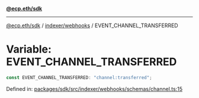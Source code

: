 [**@ecp.eth/sdk**](../../../index.mdx)

***

[@ecp.eth/sdk](/sdk-reference/index.mdx) / [indexer/webhooks](/sdk-reference/indexer/webhooks/index.mdx) / EVENT\_CHANNEL\_TRANSFERRED

# Variable: EVENT\_CHANNEL\_TRANSFERRED

```ts
const EVENT_CHANNEL_TRANSFERRED: "channel:transferred";
```

Defined in: [packages/sdk/src/indexer/webhooks/schemas/channel.ts:15](https://github.com/ecp-eth/comments-monorepo/blob/main/packages/sdk/src/indexer/webhooks/schemas/channel.ts#L15)
